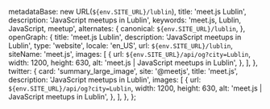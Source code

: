 
  metadataBase: new URL(`${env.SITE_URL}/lublin`),
  title: 'meet.js Lublin',
  description: 'JavaScript meetups in Lublin',
  keywords: 'meet.js, Lublin, JavaScript, meetup',
  alternates: {
    canonical: `${env.SITE_URL}/lublin`,
  },
  openGraph: {
    title: 'meet.js Lublin',
    description: 'JavaScript meetups in Lublin',
    type: 'website',
    locale: 'en_US',
    url: `${env.SITE_URL}/lublin`,
    siteName: 'meet.js',
    images: [
      {
        url: `${env.SITE_URL}/api/og?city=Lublin`,
        width: 1200,
        height: 630,
        alt: 'meet.js | JavaScript meetups in Lublin',
      },
    ],
  },
  twitter: {
    card: 'summary_large_image',
    site: '@meetjs',
    title: 'meet.js',
    description: 'JavaScript meetups in Lublin',
    images: [
      {
        url: `${env.SITE_URL}/api/og?city=Lublin`,
        width: 1200,
        height: 630,
        alt: 'meet.js | JavaScript meetups in Lublin',
      },
    ],
  },
};

<CityBanner
  city="Lublin"
  background="https://ocdn.eu/pulscms-transforms/1/EDik9kpTURBXy9iYjJhMTIyMGEzY2E2M2YzMjUyNGRmZDBmZWNhMTZhMC5qcGeTlQMAzNbNDvDNCGeTBc0DFM0BvJMJpmQ2NzRmNAbeAAGhMAY/lublin.avif"
/>

<EventSection city="Lublin" />

<LocalGroups localGroups={[]} />

<FAQ questions={LublinFAQ} />

<Organizers city="Lublin" organizers={LublinOrganizers} />

<CityEmail email="lublin@meetjs.pl" />
